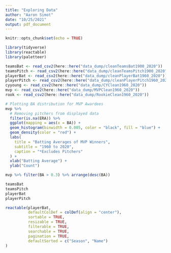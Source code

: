 ```yaml
---
title: "Exploring Data"
author: "Aaron Simot"
date: "10/25/2021"
output: pdf_document
---
```


```r
knitr::opts_chunk$set(echo = TRUE)
```

```r
library(tidyverse)
library(reactable)
library(paletteer)
```


```r
teamsBat <- read_csv2(here::here("data_dump/cleanTeamsBat1900_2020"))
teamsPitch <- read_csv2(here::here("data_dump/cleanTeamsPitch1900_2020"))
playerBat <- read_csv2(here::here("data_dump/cleanPlayerBat1960_2020"))
playerPitch <- read_csv2(here::here("data_dump/cleanPlayerPitch1960_2020"))
cyyoung <- read_csv2(here::here("data_dump/CYClean1960_2020"))
mvp <- read_csv2(here::here("data_dump/MVPClean1960_2020"))
rook <- read_csv2(here::here("data_dump/RookieClean1960_2020"))

```



```r
# Plotting BA distribution for MVP Awardees
mvp %>%
  # Removing pitchers from displayed data
  filter(is.na(ERA)) %>%
  ggplot(mapping = aes(x = BA)) + 
  geom_histogram(binwidth = 0.005, color = "black", fill = "blue") + 
  geom_density(color = "red") + 
  labs(
    title = "Batting Averages of MVP Winners",
    subtitle = "1960 to 2020",
    caption = "*Excludes Pitchers"
  ) +
  xlab("Batting Average") + 
  ylab("Count")

```



```r
mvp %>% filter(BA > 0.3) %>% arrange(desc(BA))

```



```r

teamsBat
teamsPitch
playerBat
playerPitch

```


```r

reactable(playerBat,
          defaultColDef = colDef(align = "center"),
          sortable = TRUE,
          resizable = TRUE,
          filterable = TRUE,
          searchable = TRUE,
          pagination = TRUE,
          defaultSorted = c("Season", "Name")
)


```







